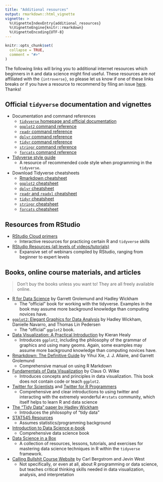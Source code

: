 ```yaml
---
title: "Additional resources"
output: rmarkdown::html_vignette
vignette: >
  %\VignetteIndexEntry{additional_resources}
  %\VignetteEngine{knitr::rmarkdown}
  %\VignetteEncoding{UTF-8}
---
```


```r
knitr::opts_chunk$set(
  collapse = TRUE,
  comment = "#>"
)
```

The following links will bring you to additional internet resources which beginners in `R` and data science might find useful. These resources are _not_ affiliated with the `{introverse}`, so please let us know if one of these links breaks _or_ if you have a resource to recommend by filing an issue [here](https://github.com/spielmanlab/introverse/issues). Thanks!


## Official `tidyverse` documentation and vignettes

+ Documentation and command references
  + [`tidyverse` homepage and official documentation](https://www.tidyverse.org/)
  + [`ggplot2` command reference](https://ggplot2.tidyverse.org/reference/) 
  + [`readr` command reference](https://readr.tidyverse.org/reference/) 
  + [`dplyr` command reference](https://dplyr.tidyverse.org/reference/) 
  + [`tidyr` command reference](https://tidyr.tidyverse.org/reference/) 
  + [`stringr` command reference](https://stringr.tidyverse.org/reference/) 
  + [`forcats` command reference](https://forcats.tidyverse.org/reference/) 
    
+ [Tidyverse style guide](https://style.tidyverse.org/)
  + A resource of recommended code style when programming in the `tidyverse`. 

+ Download Tidyverse cheatsheets
  + [Rmarkdown cheatsheet](https://raw.githubusercontent.com/rstudio/cheatsheets/master/rmarkdown.pdf)
  + [`ggplot2` cheatsheet](https://raw.githubusercontent.com/rstudio/cheatsheets/master/data-visualization.pdf)
  + [`dplyr` cheatsheet](https://raw.githubusercontent.com/rstudio/cheatsheets/master/data-transformation.pdf)
  + [`readr` and `readxl` cheatsheet](https://raw.githubusercontent.com/rstudio/cheatsheets/master/data-import.pdf)
  + [`tidyr` cheatsheet](https://raw.githubusercontent.com/rstudio/cheatsheets/master/tidyr.pdf)
  + [`stringr` cheatsheet](https://raw.githubusercontent.com/rstudio/cheatsheets/master/strings.pdf)
  + [`forcats` cheatsheet](https://raw.githubusercontent.com/rstudio/cheatsheets/master/factors.pdf)

## Resources from RStudio

+ [RStudio Cloud primers](https://rstudio.cloud/learn/primers)
  + Interactive resources for practicing certain R and `tidyverse` skills
+ [RStudio Resources (all levels of videos/tutorials)](https://resources.rstudio.com/)
  + Expansive set of webinars compiled by RStudio, ranging from beginner to expert levels
    
## Books, online course materials, and articles

> Don't buy the books unless you want to! They are all freely available online.

+ [R for Data Science](https://r4ds.had.co.nz/) by Garrett Grolemund and Hadley Wickham
  + The "official" book for working with the tidyverse. Examples in the book may assume more background knowledge than computing novices have.
+ [`ggplot2`: Elegant Graphics for Data Analysis](https://ggplot2-book.org/index.html) by Hadley Wickham, Danielle Navarro, and Thomas Lin Pedersen
  + The "official" `ggplot2` book.
+ [Data Visualization: A Practical Introduction](https://socviz.co/) by Kieran Healy
  + Introduces `ggplot2`, including the philosophy of the grammar of graphics and using many geoms. Again, some examples may assume more background knowledge than computing novices have.
+ [Rmarkdown: The Definitive Guide](https://bookdown.org/yihui/rmarkdown/) by Yihui Xie, J. J. Allaire, and Garrett Grolemund
  + Comprehensive manual on using R Markdown
+ [Fundamentals of Data Visualization](https://clauswilke.com/dataviz) by Claus O. Wilke
  + Introduces concepts and principles in data visualization. This book does not contain code or teach `ggplot2`.
+ [Twitter for Scientists](https://t4scientists.com/) and  [Twitter for R Programmers](https://www.t4rstats.com/)
  + Comprehensive and clear introductions to using twitter and interacting with the extremely wonderful `#rstats` community, which itself helps to learn R and data science
+ [The "Tidy Data" paper by Hadley Wickham](https://vita.had.co.nz/papers/tidy-data.pdf)
  + Introduces the philosophy of "tidy data"
+ [STAT545 Resources](https://stat545.com/)
  + Assumes statistics/programming background
+ [Introduction to Data Science e-book](https://rafalab.github.io/dsbook/)
  + Comprehensive data science book
+ [Data Science in a Box](https://datasciencebox.org/index.html)
  + A collection of resources, lessons, tutorials, and exercises for mastering data science techniques in R within the `tidyverse` framework. 
+ [Calling Bullshit Course Website](https://callingbullshit.org/) by Carl Bergstrom and Jevin West
  + Not specifically, or even at all, about R programming or data science, but teaches critical thinking skills needed in data visualization, analysis, and interpretation
